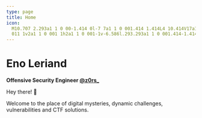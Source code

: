 ```yaml
---
type: page
title: Home
icon:
  M10.707 2.293a1 1 0 00-1.414 0l-7 7a1 1 0 001.414 1.414L4 10.414V17a1 1 0 001 1h2a1 1 0 001-1v-2a1 1 0 011-1h2a1 1 0
  011 1v2a1 1 0 001 1h2a1 1 0 001-1v-6.586l.293.293a1 1 0 001.414-1.414l-7-7z
---
```



<h1 className="!mb-0">Eno Leriand</h1>

**Offensive Security Engineer [@z0rs_](https://twitter.com/z0rs_)**

Hey there! 👋

Welcome to the place of digital mysteries, dynamic challenges, vulnerabilities and CTF solutions.

<div className="grid gap-32 my-20">
  <LatestPosts />
</div>

